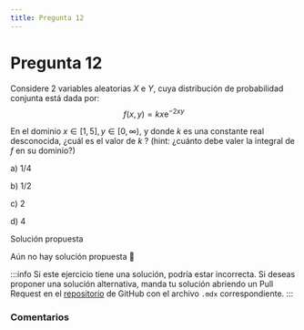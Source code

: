```yaml
---
title: Pregunta 12
---
```



# Pregunta 12

Considere 2 variables aleatorias $X$ e $Y$, cuya distribución de probabilidad conjunta está dada por:
$$
f(x, y)=k x \mathrm{e}^{-2 x y}
$$

En el dominio $x \in[1,5], y \in[0, \infty)$, y donde $k$ es una constante real desconocida, ¿cuál es el valor de $k$ ?
(hint: ¿cuánto debe valer la integral de $f$ en su dominio?)

a) $1 / 4$

b) $1 / 2$

c) 2

d) 4


<MDXDetails>
<summary>Solución propuesta</summary>

Aún no hay solución propuesta 🥲

:::info 
Si este ejercicio tiene una solución, podría estar incorrecta. Si deseas proponer una solución alternativa, manda tu solución abriendo
un Pull Request en el [repositorio](https://github.com/crow-rojas/apuntes-fundamentals/pulls) de GitHub con el archivo
`.mdx` correspondiente. 
:::

</MDXDetails>

### Comentarios

<Disqus
  url="https://crow-rojas.github.io/apuntes-fundamentals/docs/mathematics/probability-and-statistics/exercises/2024-2/p12"
  identifier="docs/mathematics/probability-and-statistics/exercises/2024-2/p12"
  title="2024-2 Probabilidades y Estadística - Pregunta 12"
/>

